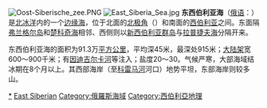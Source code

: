 [[File:Oost-Siberische_zee.PNG|thumb]]
[[File:East_Siberia_Sea.jpg|thumb]]
'''东西伯利亚海'''（[[俄语|俄语]]：'''{{lang|ru|Восто́чно-Сиби́рское мо́ре}}'''）是[[北冰洋|北冰洋]]内的一个[[边缘海|边缘海]]，位于北面的[[北極角|北极角]]（{{lang|en|Arctic Cape}}）和南面的[[西伯利亚|西伯利亚]]之间。东面隔[[弗兰格尔岛|弗兰格尔岛]]和[[楚科奇海|楚科奇海]]相邻、西侧则以[[新西伯利亞群島|新西伯利亚群岛]]与[[拉普捷夫海|拉普捷夫海]]分隔开来。

东西伯利亚海的面积为91.3万[[平方千米|平方公里]]，平均深45米，最深处915米；[[大陆架|大陆架]]宽600～900千米；有[[因迪吉爾卡河|因迪吉尔卡河]]等注入；盐度20～30。气候严寒，大部海域结冰期在8个月以上。其西部海岸（至[[科雷馬河|科雷马河]]河口）地势平坦，东部海岸则较多山。

{{coord|72|17|10|N|164|09|49|E|type:waterbody|display=title}}

{{List of seas}}
{{Authority control}}
{{DEFAULTSORT:Восто́чно-Сиби́рское мо́ре}}
[[Category:東西伯利亞海|*]]
[[Category:北冰洋陸緣海|East Siberian]]
[[Category:俄羅斯海域|Category:俄羅斯海域]]
[[Category:西伯利亞地理|Category:西伯利亞地理]]
{{Ocean-stub}}